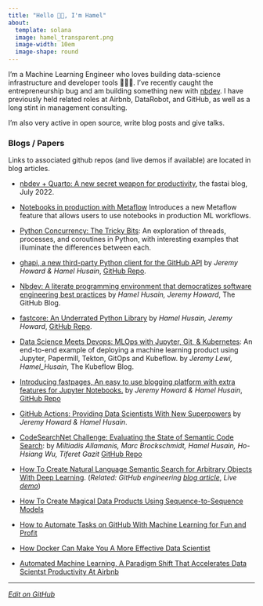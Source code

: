 ```yaml
---
title: "Hello 👋🏽, I'm Hamel"
about:
  template: solana
  image: hamel_transparent.png
  image-width: 10em
  image-shape: round
---
```



I'm a Machine Learning Engineer who loves building data-science infrastructure  and developer tools 👷🏼‍♂️.  I've recently caught the entrepreneurship bug and am building something new with [nbdev](https://nbdev.fast.ai/).  I have previously held related roles at Airbnb, DataRobot, and GitHub, as well as a long stint in management consulting.

I'm also very active in open source, write blog posts and give talks.


### Blogs / Papers

Links to associated github repos (and live demos if available) are located in blog articles.

- [nbdev + Quarto: A new secret weapon for productivity](https://www.fast.ai/2022/07/28/nbdev-v2/), the fastai blog, July 2022.

- [Notebooks in production with Metaflow](https://outerbounds.com/blog/notebooks-in-production-with-metaflow/) Introduces a new Metaflow feature that allows users to use notebooks in production ML workflows.

- [Python Concurrency: The Tricky Bits](https://python.hamel.dev/concurrency/): An exploration of threads, processes, and coroutines in Python, with interesting examples that illuminate the differences between each.

- [ghapi, a new third-party Python client for the GitHub API](https://github.blog/2020-12-18-learn-about-ghapi-a-new-third-party-python-client-for-the-github-api/) by _Jeremy Howard & Hamel Husain_, [GitHub Repo](https://github.com/fastai/ghapi).

- [Nbdev: A literate programming environment that democratizes software engineering best practices](https://github.blog/2020-11-20-nbdev-a-literate-programming-environment-that-democratizes-software-engineering-best-practices/) by _Hamel Husain, Jeremy Howard_, The GitHub Blog.

- [fastcore: An Underrated Python Library](https://fastpages.fast.ai/fastcore/) by _Hamel Husain, Jeremy Howard_, [GitHub Repo](https://github.com/fastai/fastcore).

- [Data Science Meets Devops: MLOps with Jupyter, Git, & Kubernetes](https://blog.kubeflow.org/mlops/): An end-to-end example of deploying a machine learning product using Jupyter, Papermill, Tekton, GitOps and Kubeflow. by _Jeremy Lewi, Hamel_Husain_, The Kubeflow Blog.  

- [Introducing fastpages, An easy to use blogging platform with extra features for Jupyter Notebooks.](https://fastpages.fast.ai/fastpages/jupyter/2020/02/21/introducing-fastpages.html) by _Jeremy Howard & Hamel Husain_, [GitHub Repo](https://github.com/fastai/fastpages)

- [GitHub Actions: Providing Data Scientists With New Superpowers](https://fastpages.fast.ai/actions/markdown/2020/03/06/fastpages-actions.html) by _Jeremy Howard & Hamel Husain_.

- [CodeSearchNet Challenge: Evaluating the State of Semantic Code Search](https://arxiv.org/abs/1909.09436): by _Miltiadis Allamanis, Marc Brockschmidt, Hamel Husain, Ho-Hsiang Wu, Tiferet Gazit_ [GitHub Repo](https://github.com/github/codesearchnet)


- [How To Create Natural Language Semantic Search for Arbitrary Objects With Deep Learning](https://medium.com/@hamelhusain/semantic-code-search-3cd6d244a39c).  (_Related: GitHub engineering_ [_blog article_](https://githubengineering.com/towards-natural-language-semantic-code-search/),  _Live_ [_demo_](https://experiments.github.com/semantic-code-search))

- [How To Create Magical Data Products Using Sequence-to-Sequence Models](https://towardsdatascience.com/how-to-create-data-products-that-are-magical-using-sequence-to-sequence-models-703f86a231f8)

- [How to Automate Tasks on GitHub With Machine Learning for Fun and Profit](https://medium.com/@hamelhusain/mlapp-419f90e8f007?source=friends_link&sk=760e18a2d6e60999d7eb2887352a92a8)

- [How Docker Can Make You A More Effective Data Scientist](https://towardsdatascience.com/how-docker-can-help-you-become-a-more-effective-data-scientist-7fc048ef91d5)

- [Automated Machine Learning, A Paradigm Shift That Accelerates Data Scientst Productivity At Airbnb](https://medium.com/airbnb-engineering/automated-machine-learning-a-paradigm-shift-that-accelerates-data-scientist-productivity-airbnb-f1f8a10d61f8)

  

---

_[Edit on GitHub](https://github.com/hamelsmu/hamel)_

